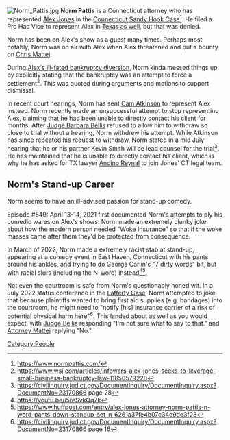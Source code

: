 [[File:Norm Pattis.jpg|thumb]]
'''Norm Pattis''' is a Connecticut attorney who has represented [[Alex Jones]] in the [[Connecticut Sandy Hook Lawsuit (Lafferty v. Jones)|Connecticut Sandy Hook Case]]<ref>https://www.normpattis.com/</ref>. He filed a Pro Hac Vice to represent Alex in [[Texas Sandy Hook Lawsuit (Heslin v. Jones)|Texas as well]], but that was denied.

Norm has been on Alex's show as a guest many times. Perhaps most notably, Norm was on air with Alex when Alex threatened and put a bounty on [[Chris Mattei]].

During [[InfoW et. al. Bankruptcy Case|Alex's ill-fated bankruptcy diversion]], Norm kinda messed things up by explicitly stating that the bankruptcy was an attempt to force a settlement<ref>https://www.wsj.com/articles/infowars-alex-jones-seeks-to-leverage-small-business-bankruptcy-law-11650579228</ref>. This was quoted during arguments and motions to support dismissal.

In recent court hearings, Norm has sent [[Cam Atkinson]] to represent Alex instead. Norm recently made an unsuccessful attempt to stop representing Alex, claiming that he had been unable to directly contact his client for months. After [[Judge Barbara Bellis]] refused to allow him to withdraw so close to trial without a hearing, Norm withdrew his attempt. While Atkinson has since repeated his request to withdraw, Norm stated in a mid July hearing that he or his partner Kevin Smith will be lead counsel for the trial<ref>https://civilinquiry.jud.ct.gov/DocumentInquiry/DocumentInquiry.aspx?DocumentNo=23170866 page 28</ref>. He has maintained that he is unable to directly contact his client, which is why he has asked for TX lawyer [[Andino Reynal]] to join Jones' CT legal team.

== Norm's Stand-up Career ==

Norm seems to have an ill-advised passion for stand-up comedy.

Episode #549: April 13-14, 2021 first documented Norm's attempts to ply his comedic wares on Alex's shows. Norm made an extremely clunky joke about how the modern person needed "Woke Insurance" so that if the woke masses came after them they'd be protected from consequence.

In March of 2022, Norm made a extremely racist stab at stand-up, appearing at a comedy event in East Haven, Connecticut with his pants around his ankles, and trying to do George Carlin's "7 dirty words" bit, but with racial slurs (including the N-word) instead<ref>https://youtu.be/i5reSvkQq7k</ref><ref>https://www.huffpost.com/entry/alex-jones-attorney-norm-pattis-n-word-pants-down-standup-set_n_6261a37fe4b07c34e9de3f23</ref>.

Not even the courtroom is safe from Norm's questionably honed wit. In a July 2022 status conference in the [[Connecticut Sandy Hook Lawsuit (Lafferty v. Jones)|Lafferty Case]], Norm attempted to joke that because plaintiffs wanted to bring first aid supplies (e.g. bandages) into the courtroom, he might need to "notify [his] insurance carrier of a risk of potential physical harm here"<ref>https://civilinquiry.jud.ct.gov/DocumentInquiry/DocumentInquiry.aspx?DocumentNo=23170866 page 16</ref>. This landed about as well as you would expect, with [[Judge Barbra Bellis|Judge Bellis]] responding "I'm not sure what to say to that." and [[Chris Mattei|Attorney Mattei]] replying "No.".

[[Category:People]]

